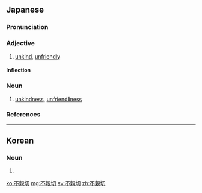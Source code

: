 ==Japanese==
{{ja-kanjitab|ふ|しん|せつ|yomi=o}}

===Pronunciation===
{{ja-pron|ふしんせつ|y=o|dev=1|acc=2|acc_ref=NHK}}

===Adjective===
{{ja-adj|ふしんせつ|infl=na}}

# [[unkind]], [[unfriendly]]

====Inflection====
{{ja-na|ふしんせつ}}

===Noun===
{{ja-noun|ふしんせつ}}

# [[unkindness]], [[unfriendliness]]

===References===
<references/>

----

==Korean==
{{ko-hanjatab}}

===Noun===
{{ko-noun|hj|hangeul=불친절}}

# {{hanja form of|불친절|[[unkindness]], [[unfriendliness]]}}

[[ko:不親切]]
[[mg:不親切]]
[[sv:不親切]]
[[zh:不親切]]